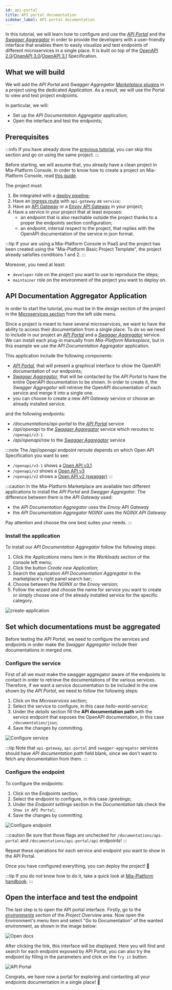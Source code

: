 ```yaml
---
id: api-portal
title: API portal documentation
sidebar_label: API portal documentation
---
```



In this tutorial, we will learn how to configure and use the [_API Portal_](/runtime_suite/api-portal/10_overview.md) and the [_Swagger Aggregator_](/runtime_suite/swagger-aggregator/10_overview.md) in order to provide the developers with a user-friendly interface that enables them to easily visualize and test endpoints of different microservices in a single place. It is built on top of the [OpenAPI 2.0](https://swagger.io/specification/v2/)/[OpenAPI 3.0](https://swagger.io/specification/v3/)/[OpenAPI 3.1](https://swagger.io/specification/) Specification.

## What we will build

We will add the _API Portal_ and _Swagger Aggregator_ [_Marketplace_ plugins](/plugins/mia-platform-plugins.md) in a project using the dedicated _Application_. As a result, we will use the Portal to view and test project endpoints.

In particular, we will:

- Set up the _API Documentation Aggregator_ application;
- Open the interface and test the endpoints;

## Prerequisites

:::info
If you have already done the [previous tutorial](/console/tutorials/configure-marketplace-components/microservice-hello-world.mdx), you can skip this section and go on using the same project.
:::

Before starting, we will assume that, you already have a clean project in Mia-Platform Console. In order to know how to create a project on Mia-Platform Console, read [this guide](/console/project-configuration/create-a-project.mdx).

The project must:

1. Be integrated with a [deploy pipeline](/infrastructure/self-hosted/pipeline-configuration.md);
1. Have an [ingress route](/infrastructure/paas/tools/traefik.md) with `api-gateway` as `service`;
1. Have an [API Gateway](/runtime_suite/api-gateway/10_overview.md) or a [Envoy API Gateway](/runtime_suite/envoy-api-gateway/overview.md) in your project;
1. Have a service in your project that at least exposes:
    - an endpoint that is also reachable outside the project thanks to a proper the endpoints section configuration;
    - an endpoint, internal respect to the project, that replies with the OpenAPI documentation of the service in json format.

:::tip
If your are using a Mia-Platform Console in PaaS and the project has been created using the "Mia-Platform Basic Project Template", the project already satisfies conditions 1 and 2.
:::

Moreover, you need at least:

- `developer` role on the project you want to use to reproduce the steps;
- `maintainer` role on the environment of the project you want to deploy on.

## API Documentation Aggregator Application

In order to start the tutorial, you must be in the _design_ section of the project in the [Microservices section](/development_suite/api-console/api-design/services.md) from the left side menu.

Since a project is meant to have several microservices, we want to have the ability to access their documentation from a single place. 
To do so we need to include in our project an [_API Portal_](/runtime_suite/api-portal/10_overview.md) and a [_Swagger Aggregator_](/runtime_suite/swagger-aggregator/10_overview.md) service. 
We can install each plug-in manually from _Mia-Platform Markeplace_, but in this example we use the _API Documentation Aggregator_ application.

This application include the following components:
- [_API Portal_](/runtime_suite/api-portal/10_overview.md), that will present a graphical interface to show the OpenAPI documentation of our endpoints;
- [_Swagger Aggregator_](/runtime_suite/swagger-aggregator/10_overview.md), that will be contacted by the _API Portal_ to have the entire OpenAPI documentation to be shown. In order to create it, the _Swagger Aggregator_ will retreive the OpenAPI documentation of each service and merge it into a single one.
- you can choose to create a new _API Gateway_ service or choose an already installed service. 

and the following endpoints:
- _/documentations/api-portal_ to the [_API Portal_](/runtime_suite/api-portal/10_overview.md) service
- _/api/openapi_ to the [_Swagger Aggregator_](/runtime_suite/swagger-aggregator/10_overview.md) service which reroutes to `/openapi/v3-1`
- _/api/openapi/raw_ to the [_Swagger Aggregator_](/runtime_suite/swagger-aggregator/10_overview.md) service

:::note
The _/api/openapi_ endpoint reroute depends on which Open API Specification you want to see:
- `/openapi/v3-1` shows a [Open API v3.1](https://swagger.io/specification/)
- `/openapi/v3` shows a [Open API v3](https://swagger.io/specification/v3/)
- `/openapi/v2` shows a [Open API v2 (swagger)](https://swagger.io/specification/v2/)
:::

:::caution
In the Mia-Platform Marketplace are available two different applications to install the _API Portal_ and _Swagger Aggregator_.
The difference between them is the _API Gateway_ used: 
- the _API Documentation Aggregator_ uses the _Envoy API Gateway_
- the _API Documentation Aggregator NGINX_ uses the _NGINX API Gateway_

Pay attention and choose the one best suites your needs.
:::

### Install the application

To install our _API Documentation Aggregator_ follow the following steps:

1. Click the _Applications_ menu item in the _Workloads_ section of the console left menu;
1. Click the button _Create new Application_;
1. Search the application _API Documentation Aggregator_ in the marketplace's right panel search bar;
1. Choose between the _NGINX_ or the _Envoy_ version;
1. Follow the wizard and choose the name for service you want to create or simply choose one of the already installed service for the specific category.


![create-application](img/create-api-portal-application.png)


## Set which documentations must be aggregated

Before testing the _API Portal_, we need to configure the services and endpoints in order make the _Swagger Aggregator_ include their documentations in merged one.

### Configure the service

First of all we must make the swagger aggregator aware of the endpoints to contact in order to retrieve the documentations of the various services. Therefore, if we want a service documentation to be included in the one shown by the _API Portal_, we need to follow the following steps:

1. Click on the _Microservices_ section;
1. Select the service to configure, in this case _hello-world-service_;
1. Under the _details_ section fill the **API documentation path** with the service endpoint that exposes the OpenAPI documentation, in this case `/documentation/json`;
1. Save the changes by committing.

![Configure service](img/configure_service.png)

:::tip
Note that `api-gateway`, `api-portal` and `swagger-aggregator` services should have _API documentation path_ field blank, since we don't want to fetch any documentation from them.
:::

### Configure the endpoint

To configure the endpoints:

1. Click on the _Endpoints_ section;
1. Select the endpoint to configure, in this case _/greetings_;
1. Under the _Endpoint settings_ section in the _Documentation_ tab check the `Show in API Portal`;
1. Save the changes by committing.

![Configure endpoint](img/configure_endpoint.png)

:::caution
Be sure that those flags are unchecked for `/documentations/api-portal` and `/documentations/api-portal/api` endpoints!
:::

Repeat these operations for each service and endpoint you want to show in the API Portal.

Once you have configured everything, you can deploy the project! 🚀

:::tip
If you do not know how to do it, take a quick look at [Mia-Platform handbook](/console/handbooks/project-usage.md#deploy-changes).
:::

## Open the interface and test the endpoint

The last step is to open the API portal interface. Firstly, go to the [_environments_](/console/project-configuration/manage-environment-variables/index.md) section of the _Project Overview_ area. Now open the Environment's menu item and select "Go to Documentation" of the wanted environment, as shown in the image below:

![Open docs](img/open_docs.png)

After clicking the link, this interface will be displayed. Here you will find and search for each endpoint exposed by API Portal, you can also try the endpoint by filling in the parameters and click on the `Try it` button:

![API Portal](img/try_now_api_portal.png)

Congrats, we have now a portal for exploring and contacting all your endpoints documentation in a single place! 🎉
